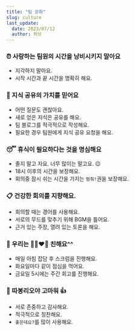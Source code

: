 ```yaml
---
title: "팀 문화"
slug: culture
last_update:
  date: 2023/07/12
  author: 허브
---
```


### ⏰ 사랑하는 팀원의 시간을 낭비시키지 말아요

- 지각하지 말아요.
- 시작 시간과 끝 시간을 명확히 해요.

### 📖 지식 공유의 가치를 믿어요

- 어떤 질문도 괜찮아요.
- 새로 얻은 지식은 공유를 해요.
- 팀 블로그를 적극적으로 작성해요.
- 필요한 경우 팀원에게 지식 공유 요청을 해요.

### 😴 휴식이 필요하다는 것을 명심해요

- 졸지 말고 자요. 너무 많이는 말고요. 😉
- 18시 이후의 시간을 보장해요.
- 회의중 잠시 쉬는 시간을 가지는 `멈춰!`권을 보장해요.

### 📋 건강한 회의를 지향해요.

- 회의할 때는 경어를 사용해요.
- 서로의 무드를 맞추기 위해 BGM을 틀어요.
- 근거 있는 주장, 열려 있는 토론을 해요.

### 🤗 우리는 🌈🦄❤️🌸 친해요^^

- 매일 아침 잡담 후 스크럼을 진행해요.
- 화요일마다 같이 점심을 먹어요.
- 금요일 5시에는 주간 회고를 진행해요.

### 🌈 따봉리오야 고마워 👍

- 서로 존중하고 감사해요.
- 적극적으로 칭찬해요.
- `좋은데요?`를 많이 사용해요.
